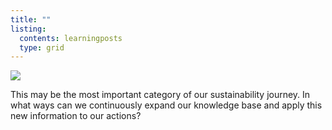 ```yaml
---
title: ""
listing:
  contents: learningposts
  type: grid
---
```


![](pictures/notionLearning.png){fig-align="center"}

This may be the most important category of our sustainability journey. In what ways can we continuously expand our knowledge base and apply this new information to our actions?
